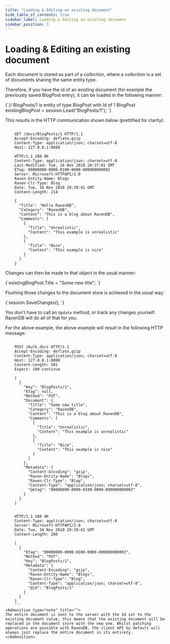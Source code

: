 ```yaml
---
title: "Loading & Editing an existing document"
hide_table_of_contents: true
sidebar_label: Loading & Editing an existing document
sidebar_position: 3
---
```



# Loading & Editing an existing document

Each _document_ is stored as part of a _collection_, where a _collection_ is a set of documents sharing the same entity type.

Therefore, if you have the id of an existing document (for example the previously saved BlogPost entry), it can be loaded in the following manner:

<TabItem value="editing_document_1" label="editing_document_1">
<CodeBlock language="csharp">
{`// BlogPosts/1 is entity of type BlogPost with Id of 1
BlogPost existingBlogPost = session.Load<BlogPost>("BlogPosts/1");
`}
</CodeBlock>
</TabItem>

This results in the HTTP communication shown below (prettified for clarity):
```

    GET /docs/BlogPosts/1 HTTP/1.1
    Accept-Encoding: deflate,gzip
    Content-Type: application/json; charset=utf-8
    Host: 127.0.0.1:8080

    HTTP/1.1 200 OK
    Content-Type: application/json; charset=utf-8
    Last-Modified: Tue, 16 Nov 2010 20:37:01 GMT
    ETag: 00000000-0000-0100-0000-000000000002
    Server: Microsoft-HTTPAPI/2.0
    Raven-Entity-Name: Blogs
    Raven-Clr-Type: Blog
    Date: Tue, 16 Nov 2010 20:39:41 GMT
    Content-Length: 214

    {
      "Title": "Hello RavenDB",
      "Category": "RavenDB",
      "Content": "This is a blog about RavenDB",
      "Comments": [
        {
          "Title": "Unrealistic",
          "Content": "This example is unrealistic"
        },
        {
          "Title": "Nice",
          "Content": "This example is nice"
        }
      ]
    }
```
Changes can then be made to that object in the usual manner:

<TabItem value="editing_document_2" label="editing_document_2">
<CodeBlock language="csharp">
{`existingBlogPost.Title = "Some new title";
`}
</CodeBlock>
</TabItem>
	
Flushing those changes to the document store is achieved in the usual way:

<TabItem value="editing_document_3" label="editing_document_3">
<CodeBlock language="csharp">
{`session.SaveChanges();
`}
</CodeBlock>
</TabItem>
	
You don't have to call an `Update` method, or track any changes yourself. RavenDB will do all of that for you.

For the above example, the above example will result in the following HTTP message:
```

    POST /bulk_docs HTTP/1.1
    Accept-Encoding: deflate,gzip
    Content-Type: application/json; charset=utf-8
    Host: 127.0.0.1:8080
    Content-Length: 501
    Expect: 100-continue

    [
      {
        "Key": "BlogPosts/1",
        "Etag": null,
        "Method": "PUT",
        "Document": {
          "Title": "Some new title",
          "Category": "RavenDB",
          "Content": "This is a blog about RavenDB",
          "Comments": [
            {
              "Title": "Unrealistic",
              "Content": "This example is unrealistic"
            },
            {
              "Title": "Nice",
              "Content": "This example is nice"
            }
          ]
        },
        "Metadata": {
          "Content-Encoding": "gzip",
          "Raven-Entity-Name": "Blogs",
          "Raven-Clr-Type": "Blog",
          "Content-Type": "application/json; charset=utf-8",
          "@etag": "00000000-0000-0100-0000-000000000002"
        }
      }
    ]	
    
    
    HTTP/1.1 200 OK
    Content-Type: application/json; charset=utf-8
    Server: Microsoft-HTTPAPI/2.0
    Date: Tue, 16 Nov 2010 20:39:41 GMT
    Content-Length: 280

    [
      {
        "Etag": "00000000-0000-0100-0000-000000000003",
        "Method": "PUT",
        "Key": "BlogPosts/1",
        "Metadata": {
          "Content-Encoding": "gzip",
          "Raven-Entity-Name": "Blogs",
          "Raven-Clr-Type": "Blog",
          "Content-Type": "application/json; charset=utf-8",
          "@id": "BlogPosts/1"
        }
      }
    ]
	```
<Admonition type="note" title="">
The entire document is sent to the server with the Id set to the existing document value, this means that the existing document will be replaced in the document store with the new one. Whilst patching operations are possible with RavenDB, the client API by default will always just replace the entire document in its entirety.
</Admonition>
